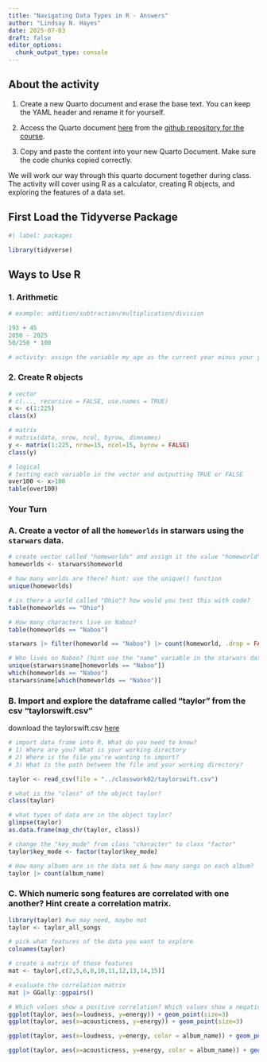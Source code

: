 ```yaml
---
title: "Navigating Data Types in R - Answers"
author: "Lindsay N. Hayes"
date: 2025-07-03
draft: false
editor_options: 
  chunk_output_type: console
---
```


## About the activity

1)  Create a new Quarto document and erase the base text. You can keep the YAML header and rename it for yourself.

2)  Access the Quarto document [here](https://github.com/lindsaynhayes/introR2025/blob/main/activities/classwork02/classwork_L02.qmd) from the [github repository for the course](https://github.com/lindsaynhayes/introR2025).

3)  Copy and paste the content into your new Quarto Document. Make sure the code chunks copied correctly.

We will work our way through this quarto document together during class. The activity will cover using R as a calculator, creating R objects, and exploring the features of a data set.

## First Load the Tidyverse Package

```r
#| label: packages

library(tidyverse)
```

## Ways to Use R

### 1. Arithmetic

```r
# example: addition/subtraction/multiplication/division

193 + 45
2050 - 2025
50/250 * 100

# activity: assign the variable my_age as the current year minus your year of birth. 
```

### 2. Create R objects

```r
# vector
# c(..., recursive = FALSE, use.names = TRUE)
x <- c(1:225)
class(x)

# matrix
# matrix(data, nrow, ncol, byrow, dimnames)
y <- matrix(1:225, nrow=15, ncol=15, byrow = FALSE)
class(y)

# logical
# testing each variable in the vector and outputting TRUE or FALSE
over100 <- x>100
table(over100)
```

### Your Turn

### A. Create a vector of all the `homeworlds` in starwars using the `starwars` data.

```r

# create vector called "homeworlds" and assign it the value "homeworld" from the starwars data set
homeworlds <- starwars$homeworld

# how many worlds are there? hint: use the unique() function
unique(homeworlds)

# is there a world called "Ohio"? how would you test this with code?
table(homeworlds == "Ohio")

# How many characters live on Naboo?
table(homeworlds == "Naboo")

starwars |> filter(homeworld == "Naboo") |> count(homeworld, .drop = FALSE)

# Who lives on Naboo? (hint use the "name" variable in the starwars data and the "which" function)
unique(starwars$name[homeworlds == "Naboo"])
which(homeworlds == "Naboo")
starwars$name[which(homeworlds == "Naboo")]
```

### B. Import and explore the dataframe called "taylor" from the csv "taylorswift.csv"

download the taylorswift.csv [here](https://github.com/lindsaynhayes/introR2025/blob/main/activities/classwork02/taylorswift.csv)

```r

# import data frame into R. What do you need to know? 
# 1) Where are you? What is your working directory
# 2) Where is the file you're wanting to import?
# 3) What is the path between the file and your working directory?

taylor <- read_csv(file = "../classwork02/taylorswift.csv")

# what is the "class" of the object taylor?
class(taylor)

# what types of data are in the object taylor?
glimpse(taylor)
as.data.frame(map_chr(taylor, class))

# change the "key_mode" from class "character" to class "factor"
taylor$key_mode <- factor(taylor$key_mode)

# How many albums are in the data set & how many songs on each album?
taylor |> count(album_name)
```

### C. Which numeric song features are correlated with one another? Hint create a correlation matrix.

```.r
library(taylor) #we may need, maybe not
taylor <- taylor_all_songs

# pick what features of the data you want to explore
colnames(taylor)

# create a matrix of those features
mat <- taylor[,c(2,5,6,8,10,11,12,13,14,15)]

# evaluate the correlation matrix
mat |> GGally::ggpairs()

# Which values show a positive correlation? Which values show a negative correlation?
ggplot(taylor, aes(x=loudness, y=energy)) + geom_point(size=3)
ggplot(taylor, aes(x=acousticness, y=energy)) + geom_point(size=3)

ggplot(taylor, aes(x=loudness, y=energy, color = album_name)) + geom_point(size=3) + scale_color_albums() + facet_wrap(~album_name)

ggplot(taylor, aes(x=acousticness, y=energy, color = album_name)) + geom_point(size=3) + scale_color_albums() + facet_wrap(~album_name)
```
